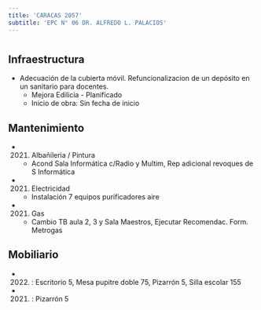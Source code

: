 ```yaml
---
title: 'CARACAS 2057'
subtitle: 'EPC N° 06 DR. ALFREDO L. PALACIOS'
---
```


#
## Infraestructura

* Adecuación de la cubierta móvil. Refuncionalizacion de un depósito en un sanitario para docentes. 
    + Mejora Edilicia - Planificado 
    + Inicio de obra: Sin fecha de inicio 






## Mantenimiento

*  (2021) Albañileria / Pintura 
    + Acond Sala Informática c/Radio y Multim, Rep adicional revoques de S Informática

*  (2021) Electricidad 
    + Instalación 7 equipos purificadores aire

*  (2021) Gas 
    + Cambio TB aula 2, 3 y Sala Maestros, Ejecutar Recomendac. Form. Metrogas





## Mobiliario

*  (2022) : Escritorio 5, Mesa pupitre doble 75, Pizarrón 5, Silla escolar 155 

*  (2021) : Pizarrón 5 



